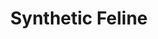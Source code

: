 ---
title: "Synthetic Feline"
description: "Creating and modeling a design that blends organic and hard surface modeling techniques together."
tags: ["3d model"]
image: "../../images/covers/Synthetic Feline.jpg"
alt: "Synthetic Feline"
---